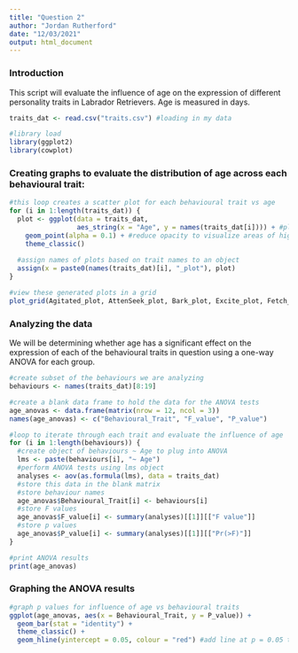 ```yaml
---
title: "Question 2"
author: "Jordan Rutherford"
date: "12/03/2021"
output: html_document
---
```


### Introduction

This script will evaluate the influence of age on the expression of different personality traits in Labrador Retrievers. Age is measured in days.

```r
traits_dat <- read.csv("traits.csv") #loading in my data
```

```r
#library load
library(ggplot2)
library(cowplot)
```


### Creating graphs to evaluate the distribution of age across each behavioural trait:

```r
#this loop creates a scatter plot for each behavioural trait vs age
for (i in 1:length(traits_dat)) {
  plot <- ggplot(data = traits_dat,
                 aes_string(x = "Age", y = names(traits_dat[i]))) + #plot age on x and behavioural traits on y
    geom_point(alpha = 0.1) + #reduce opacity to visualize areas of high density
    theme_classic()
  
  #assign names of plots based on trait names to an object
  assign(x = paste0(names(traits_dat)[i], "_plot"), plot)
}

#view these generated plots in a grid
plot_grid(Agitated_plot, AttenSeek_plot, Bark_plot, Excite_plot, Fetch_plot, HO_Fear_plot, NO_Agg_plot, NoiseF_plot, O_Agg_plot, SepAnx_plot, Train_plot, UnBeh_plot, ncol = 3)
```


### Analyzing the data

We will be determining whether age has a significant effect on the expression of each of the behavioural traits in question using a one-way ANOVA for each group. 

```r
#create subset of the behaviours we are analyzing
behaviours <- names(traits_dat)[8:19]

#create a blank data frame to hold the data for the ANOVA tests
age_anovas <- data.frame(matrix(nrow = 12, ncol = 3))
names(age_anovas) <- c("Behavioural_Trait", "F_value", "P_value")

#loop to iterate through each trait and evaluate the influence of age
for (i in 1:length(behaviours)) {
  #create object of behaviours ~ Age to plug into ANOVA
  lms <- paste(behaviours[i], "~ Age")
  #perform ANOVA tests using lms object
  analyses <- aov(as.formula(lms), data = traits_dat)
  #store this data in the blank matrix
  #store behaviour names
  age_anovas$Behavioural_Trait[i] <- behaviours[i]
  #store F values
  age_anovas$F_value[i] <- summary(analyses)[[1]][["F value"]]
  #store p values
  age_anovas$P_value[i] <- summary(analyses)[[1]][["Pr(>F)"]]
}

#print ANOVA results
print(age_anovas)
```


### Graphing the ANOVA results

```r
#graph p values for influence of age vs behavioural traits
ggplot(age_anovas, aes(x = Behavioural_Trait, y = P_value)) +
  geom_bar(stat = "identity") +
  theme_classic() +
  geom_hline(yintercept = 0.05, colour = "red") #add line at p = 0.05 to show significant values
```





